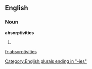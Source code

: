 ==English==

===Noun===
'''absorptivities'''

# {{plural of|[[absorptivity]]}}

[[Category:English plurals ending in "-ies"]]

[[fr:absorptivities]]